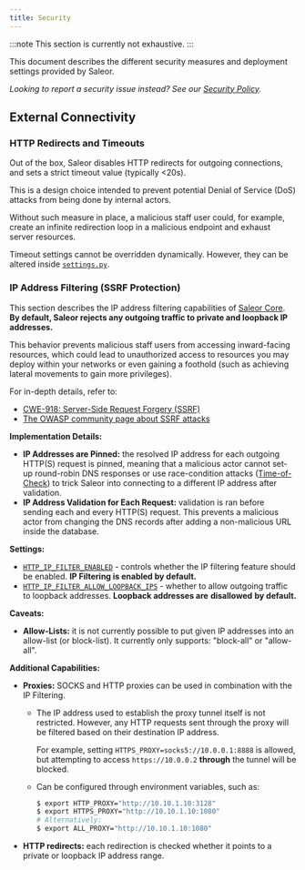 ```yaml
---
title: Security
---
```


:::note
This section is currently not exhaustive.
:::

This document describes the different security measures and deployment settings provided by Saleor.

*Looking to report a security issue instead? See our [Security Policy].*

## External Connectivity

### HTTP Redirects and Timeouts

Out of the box, Saleor disables HTTP redirects for outgoing connections, and sets a strict timeout value (typically \<20s).

This is a design choice intended to prevent potential Denial of Service (DoS) attacks from being done by internal actors.

Without such measure in place, a malicious staff user could, for example, create an infinite redirection loop in a malicious endpoint and exhaust server resources.

Timeout settings cannot be overridden dynamically. However, they can be altered inside [`settings.py`](https://github.com/saleor/saleor/blob/1f2127e1e92722cecae7409c0d26ac7ab05d23d8/saleor/settings.py#L961-L968).

### IP Address Filtering (SSRF Protection)

This section describes the IP address filtering capabilities of [Saleor Core]. **By default, Saleor rejects any outgoing traffic to private and loopback IP addresses.**

This behavior prevents malicious staff users from accessing inward-facing resources, which could lead to unauthorized access to resources you may deploy within your networks or even gaining a foothold (such as achieving lateral movements to gain more privileges).

For in-depth details, refer to:

* [CWE-918: Server-Side Request Forgery (SSRF)](https://cwe.mitre.org/data/definitions/918.html)
* [The OWASP community page about SSRF attacks](https://owasp.org/www-community/attacks/Server_Side_Request_Forgery)

**Implementation Details:**

* **IP Addresses are Pinned:**  the resolved IP address for each outgoing HTTP(S) request is pinned, meaning that a malicious actor cannot set-up round-robin DNS responses or use race-condition attacks ([Time-of-Check](https://cwe.mitre.org/data/definitions/367.html)) to trick Saleor into connecting to a different IP address after validation.
* **IP Address Validation for Each Request:**  validation is ran before sending each and every HTTP(S) request. This prevents a malicious actor from changing the DNS records after adding a non-malicious URL inside the database.

**Settings:**

* [`HTTP_IP_FILTER_ENABLED`](https://docs.saleor.io/setup/configuration#http_ip_filter_enabled) - controls whether the IP filtering feature should be enabled. **IP Filtering is enabled by default.**
* [`HTTP_IP_FILTER_ALLOW_LOOPBACK_IPS`](https://docs.saleor.io/setup/configuration#http_ip_filter_allow_loopback_ips) - whether to allow outgoing traffic to loopback addresses. **Loopback addresses are** **disallowed** **by default.**

**Caveats:**

* **Allow-Lists:**  it is not currently possible to put given IP addresses into an allow-list (or block-list). It currently only supports: "block-all" or "allow-all".

**Additional Capabilities:**

* **Proxies:**  SOCKS and HTTP proxies can be used in combination with the IP Filtering.

  * The IP address used to establish the proxy tunnel itself is not restricted. However, any HTTP requests sent through the proxy will be filtered based on their destination IP address.

    For example, setting `HTTPS_PROXY=socks5://10.0.0.1:8888` is allowed, but attempting to access `https://10.0.0.2` **through** the tunnel will be blocked.
  * Can be configured through environment variables, such as:

    ```bash
    $ export HTTP_PROXY="http://10.10.1.10:3128"
    $ export HTTPS_PROXY="http://10.10.1.10:1080"
    # Alternatively:
    $ export ALL_PROXY="http://10.10.1.10:1080"
    ```
* **HTTP redirects:**  each redirection is checked whether it points to a private or loopback IP address range.

[Security Policy]: https://github.com/saleor/.github/blob/-/SECURITY.md
[Saleor Core]: https://github.com/saleor/saleor/

